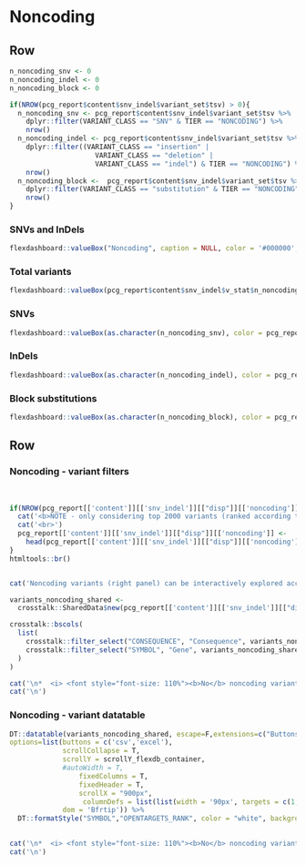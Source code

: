 Noncoding {data-navmenu="SNVs and InDels"}
================================================================== 

Row
-------------------------------------

```r
n_noncoding_snv <- 0
n_noncoding_indel <- 0
n_noncoding_block <- 0

if(NROW(pcg_report$content$snv_indel$variant_set$tsv) > 0){
  n_noncoding_snv <- pcg_report$content$snv_indel$variant_set$tsv %>%
    dplyr::filter(VARIANT_CLASS == "SNV" & TIER == "NONCODING") %>% 
    nrow()
  n_noncoding_indel <- pcg_report$content$snv_indel$variant_set$tsv %>% 
    dplyr::filter((VARIANT_CLASS == "insertion" | 
                     VARIANT_CLASS == "deletion" | 
                     VARIANT_CLASS == "indel") & TIER == "NONCODING") %>%
    nrow()
  n_noncoding_block <-  pcg_report$content$snv_indel$variant_set$tsv %>% 
    dplyr::filter(VARIANT_CLASS == "substitution" & TIER == "NONCODING") %>% 
    nrow()
}

```


### SNVs and InDels

```r
flexdashboard::valueBox("Noncoding", caption = NULL, color = '#000000', icon = NULL)
```


### Total variants

```r
flexdashboard::valueBox(pcg_report$content$snv_indel$v_stat$n_noncoding, color = pcg_report$metadata$color_value_box, icon = "fa-dna")
```

### SNVs

```r
flexdashboard::valueBox(as.character(n_noncoding_snv), color = pcg_report$metadata$color_value_box, icon = "fa-dna")
```

### InDels

```r
flexdashboard::valueBox(as.character(n_noncoding_indel), color = pcg_report$metadata$color_value_box, icon = "fa-dna")
```

### Block substitutions

```r
flexdashboard::valueBox(as.character(n_noncoding_block), color = pcg_report$metadata$color_value_box, icon = "fa-dna")
```

Row
-----------------------------------------------------

### Noncoding - variant filters {data-padding=15 data-width=250}

<br>

```r

if(NROW(pcg_report[['content']][['snv_indel']][["disp"]][['noncoding']]) > 2000){
  cat('<b>NOTE - only considering top 2000 variants (ranked according to Open Targets phenotype association score) </b><br>',sep="\n")
  cat('<br>')
  pcg_report[['content']][['snv_indel']][["disp"]][['noncoding']] <- 
    head(pcg_report[['content']][['snv_indel']][["disp"]][['noncoding']], 2000)
}
htmltools::br()


cat('Noncoding variants (right panel) can be interactively explored according to various criteria\n:')

variants_noncoding_shared <- 
  crosstalk::SharedData$new(pcg_report[['content']][['snv_indel']][["disp"]][['noncoding']])

crosstalk::bscols(
  list(
    crosstalk::filter_select("CONSEQUENCE", "Consequence", variants_noncoding_shared, ~CONSEQUENCE),
    crosstalk::filter_select("SYMBOL", "Gene", variants_noncoding_shared, ~SYMBOL)
  )
)

```


```r
cat('\n*  <i> <font style="font-size: 110%"><b>No</b> noncoding variants found.</font></i>', sep = '\n')
cat('\n')
```


### Noncoding  - variant datatable {data-padding=15}


```r

DT::datatable(variants_noncoding_shared, escape=F,extensions=c("Buttons","Responsive"), 
options=list(buttons = c('csv','excel'), 
             scrollCollapse = T,
             scrollY = scrollY_flexdb_container,
             #autoWidth = T, 
                 fixedColumns = T,
                 fixedHeader = T,
                 scrollX = "900px",
                  columnDefs = list(list(width = '90px', targets = c(1,2,3,4,5,6))),
             dom = 'Bfrtip')) %>%
  DT::formatStyle("SYMBOL","OPENTARGETS_RANK", color = "white", backgroundColor = DT::styleInterval(pcg_report[['content']][['report_display_config']][['opentargets_rank']][['breaks']], pcg_report[['content']][['report_display_config']][['opentargets_rank']][['colors']]))
  
```

```r
cat('\n*  <i> <font style="font-size: 110%"><b>No</b> noncoding variants found.</font></i>', sep = '\n')
cat('\n')
```
